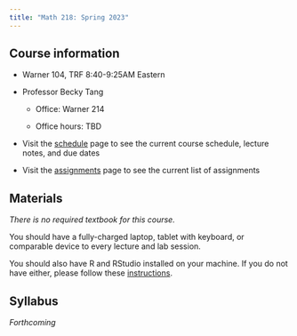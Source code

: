 ```yaml
---
title: "Math 218: Spring 2023"
---
```


## Course information

-   Warner 104, TRF 8:40-9:25AM Eastern

-   Professor Becky Tang

    -   Office: Warner 214

    -   Office hours: TBD

-   Visit the [schedule](schedule.qmd) page to see the current course schedule, lecture notes, and due dates

-   Visit the [assignments](assignments.qmd) page to see the current list of assignments

## Materials

*There is no required textbook for this course.*

You should have a fully-charged laptop, tablet with keyboard, or comparable device to every lecture and lab session.

You should also have R and RStudio installed on your machine. If you do not have either, please follow these [instructions](files/R-installation.pdf).

## Syllabus

*Forthcoming*
